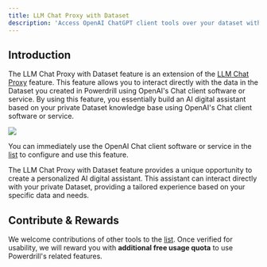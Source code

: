 ```yaml
---
title: LLM Chat Proxy with Dataset
description: 'Access OpenAI ChatGPT client tools over your dataset without OpenAI account using this proxy'
---
```


## Introduction

The LLM Chat Proxy with Dataset feature is an extension of the [LLM Chat Proxy](/solutions/proxy) feature. This feature allows you to interact directly with the data in the Dataset you created in Powerdrill using OpenAI's Chat client software or service. By using this feature, you essentially build an AI digital assistant based on your private Dataset knowledge base using OpenAI's Chat client software or service.

<Frame>
  <img src="/images/dataset_proxy.drawio.png" style={{ borderRadius: '0.5rem' }} />
</Frame>

You can immediately use the OpenAI Chat client software or service in the [list](/solutions/proxy#contribute-and-rewards) to configure and use this feature.

The LLM Chat Proxy with Dataset feature provides a unique opportunity to create a personalized AI digital assistant. This assistant can interact directly with your private Dataset, providing a tailored experience based on your specific data and needs.

## Contribute & Rewards

We welcome contributions of other tools to the [list](/solutions/proxy#contribute-and-rewards). Once verified for usability, we will reward you with **additional free usage quota** to use Powerdrill's related features.